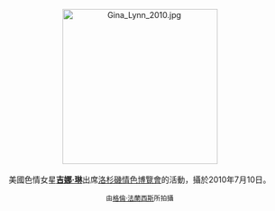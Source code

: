 <center>
[[File:Gina_Lynn_2010.jpg|275px]]
<br><br>
美國色情女星'''[[吉娜·琳|吉娜·琳]]'''出席[[美國情色博覽會|洛杉磯情色博覽會]]的活動，攝於2010年7月10日。
<p>
<small>由[[:en:User:Toglenn|格倫·法蘭西斯]]所拍攝</small>
</center>